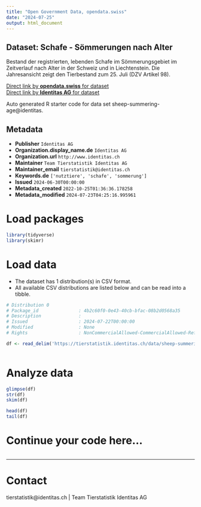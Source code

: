```yaml
---
title: "Open Government Data, opendata.swiss"
date: "2024-07-25"
output: html_document
---
```


## Dataset: Schafe - Sömmerungen nach Alter

Bestand der registrierten, lebenden Schafe im Sömmerungsgebiet im Zeitverlauf nach Alter in der Schweiz und in Liechtenstein. Die Jahresansicht zeigt den Tierbestand zum 25. Juli (DZV Artikel 98).

[Direct link by **opendata.swiss** for dataset](https://opendata.swiss/de/dataset/schafe-sommerungen-nach-alter)<br>
[Direct link by **Identitas AG** for dataset](https://tierstatistik.identitas.ch/)

Auto generated R starter code for data set sheep-summering-age@identitas.

## Metadata

- **Publisher** `Identitas AG`
- **Organization.display_name.de** `Identitas AG`
- **Organization.url** `http://www.identitas.ch`
- **Maintainer** `Team Tierstatistik Identitas AG`
- **Maintainer_email** `tierstatistik@identitas.ch`
- **Keywords.de** `['nutztiere', 'schafe', 'sommerung']`
- **Issued** `2024-06-30T00:00:00`
- **Metadata_created** `2022-10-25T01:36:36.178258`
- **Metadata_modified** `2024-07-23T04:25:16.995961`


# Load packages

```r

library(tidyverse)
library(skimr)

```

# Load data

-   The dataset has 1 distribution(s) in CSV format.
-   All available CSV distributions are listed below and can be read into a tibble.

```r

# Distribution 0
# Package_id               : 4b2c60f0-0e43-40cb-bfac-08b2d0568a35
# Description              : 
# Issued                   : 2024-07-22T00:00:00
# Modified                 : None
# Rights                   : NonCommercialAllowed-CommercialAllowed-ReferenceRequired

df <- read_delim('https://tierstatistik.identitas.ch/data/sheep-summering-age.csv')



```

# Analyze data

```r

glimpse(df)
str(df)
skim(df)

head(df)
tail(df)

```

# Continue your code here...

```r

```

------------------------------------------------------------------------

# Contact

tierstatistik@identitas.ch | Team Tierstatistik Identitas AG
